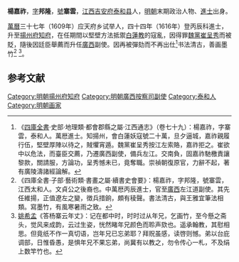 '''楊嘉祚'''，[[表字|字]]'''邦隆'''，[[號|號]]'''寨雲'''，[[江西|江西]][[吉安府|吉安府]][[泰和县|泰和县]]人，[[明朝|明朝]]末期政治人物、[[進士|進士]]出身。

[[萬曆|萬曆]]三十七年（1609年）应天府乡试举人，四十四年（1616年）登丙辰科進士，升至[[揚州府|揚州府]][[知府|知府]]，在任期間以堅壁方法抵禦[[白蓮教|白蓮教]]的寇亂，因得罪[[魏黨|魏黨]][[崔呈秀|崔呈秀]]而被貶，隨後因廷臣舉薦而升任[[廣西|廣西]]副使。因再被彈劾而不再出仕<ref>《[[四庫全書|四庫全書]]·史部·地理類·都會郡縣之屬·江西通志》（卷七十九）：楊嘉祚，字寨雲，泰和人。萬厯進士。知揚州，會白蓮妖寇號二十萬，旦夕逼城，嘉祚親履行伍，堅壁厚陣以待之，賊懼宵遁。魏黨崔呈秀按江左索賂，嘉祚拒之。崔欲中以危法，而臺臣交薦，乃遷廣西副使，備兵左江。交南負，固嘉祚馳檄責讓黎款，關請服，方論功，呈秀憾未已，竟奪職。崇禎朝復原官，力辭不起，著有廣陵濤諸經論解。</ref>书法清古，善画墨竹<ref>《四庫全書·子部·藝術類·書畫之屬·續書史會要》：楊嘉祚，字邦隆，號寨雲，江西太和人。文貞公之後裔也。中萬厯丙辰進士，官至[[廣西|廣西]]左江道副使。其先任維揚，正值遼左之變，徴兵措餉，頗有稜聲。書法清古，與王雅宜筆法相類。寫墨竹，有風寒暑雨之致。</ref> <ref>[[姚希孟|姚希孟]]《答杨寨云年丈》：记在都中时，时时过从年兄，乞画竹，至今懸之斋头，觉风来成韵，云过生姿，恍然睹年兄颜色而聆声欬也。遥承翰教，其慰相思。但竟纸不作一真切语，岂年兄已忘弟耶？拜贶虽感，读啓则憾。弟以台庇调部，日惟昏愚，是惧年兄不果忘弟，尚冀有以教之，勿令传心一札，不及绢上数竿竹也。</ref>。

==参考文献==
{{reflist}}
{{明朝人物小作品}}
{{萬曆四十四年丙辰科殿試金榜}}
{{DEFAULTSORT:Yang杨}}
[[Category:明朝揚州府知府|Category:明朝揚州府知府]]
[[Category:明朝廣西按察司副使|Category:明朝廣西按察司副使]]
[[Category:泰和人|Category:泰和人]]
[[Category:明朝画家|Category:明朝画家]]